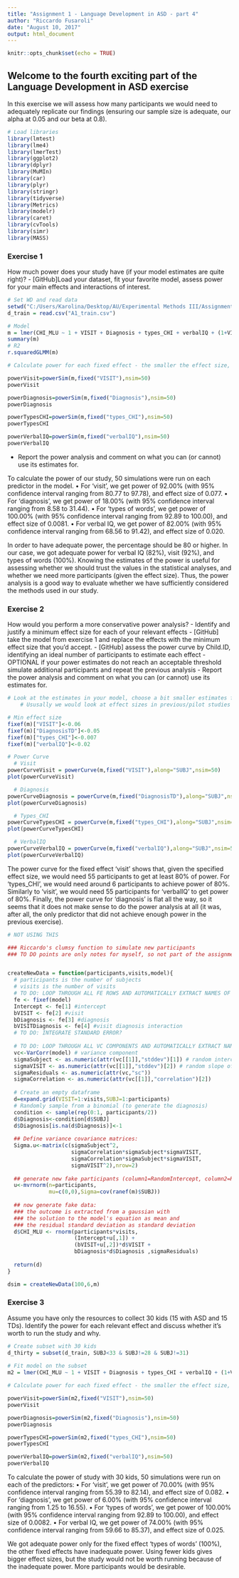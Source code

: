 ---
title: "Assignment 1 - Language Development in ASD - part 4"
author: "Riccardo Fusaroli"
date: "August 10, 2017"
output: html_document
---

```{r setup, include=FALSE}
knitr::opts_chunk$set(echo = TRUE)
```

## Welcome to the fourth exciting part of the Language Development in ASD exercise

In this exercise we will assess how many participants we would need to adequately replicate our findings (ensuring our sample size is adequate, our alpha at 0.05 and our beta at 0.8).

```{r}
# Load libraries
library(lmtest)
library(lme4)
library(lmerTest)
library(ggplot2)
library(dplyr)
library(MuMIn)
library(car)
library(plyr)
library(stringr)
library(tidyverse)
library(Metrics)
library(modelr)
library(caret)
library(cvTools)
library(simr)
library(MASS)
```

### Exercise 1

How much power does your study have (if your model estimates are quite right)?
- [GitHub]Load your dataset, fit your favorite model, assess power for your main effects and interactions of interest.
```{r}
# Set WD and read data
setwd("C:/Users/Karolina/Desktop/AU/Experimental Methods III/Assignments/ExpM3-A2")
d_train = read.csv("A1_train.csv")

# Model
m = lmer(CHI_MLU ~ 1 + VISIT + Diagnosis + types_CHI + verbalIQ + (1+VISIT|SUBJ), data=d_train)
summary(m)
# R2
r.squaredGLMM(m)
```

```{r}
# Calculate power for each fixed effect - the smaller the effect size, the more participants we need to get adequate power

powerVisit=powerSim(m,fixed("VISIT"),nsim=50)
powerVisit

powerDiagnosis=powerSim(m,fixed("Diagnosis"),nsim=50)
powerDiagnosis

powerTypesCHI=powerSim(m,fixed("types_CHI"),nsim=50)
powerTypesCHI

powerVerbalIQ=powerSim(m,fixed("verbalIQ"),nsim=50)
powerVerbalIQ
```

- Report the power analysis and comment on what you can (or cannot) use its estimates for.

To calculate the power of our study, 50 simulations were run on each predictor in the model. 
•	For ‘visit’, we get power of 92.00% (with 95% confidence interval ranging from 80.77 to 97.78), and effect size of 0.077.
•	For ‘diagnosis’, we get power of 18.00% (with 95% confidence interval ranging from 8.58 to 31.44).
•	For ‘types of words', we get power of 100.00% (with 95% confidence interval ranging from 92.89 to 100.00), and effect size of 0.0081.
•	For verbal IQ, we get power of 82.00% (with 95% confidence interval ranging from 68.56 to 91.42), and effect size of 0.020.

In order to have adequate power, the percentage should be 80 or higher. In our case, we got adequate power for verbal IQ (82%), visit (92%), and types of words (100%).
Knowing the estimates of the power is useful for assessing whether we should trust the values in the statistical analyses, and whether we need more participants (given the effect size). Thus, the power analysis is a good way to evaluate whether we have sufficiently considered the methods used in our study. 



### Exercise 2

How would you perform a more conservative power analysis?
- Identify and justify a minimum effect size for each of your relevant effects
- [GitHub] take the model from exercise 1 and replace the effects with the minimum effect size that you'd accept.
- [GitHub] assess the power curve by Child.ID, identifying an ideal number of participants to estimate each effect
- OPTIONAL if your power estimates do not reach an acceptable threshold simulate additional participants and repeat the previous analysis
- Report the power analysis and comment on what you can (or cannot) use its estimates for.


```{r}
# Look at the estimates in your model, choose a bit smaller estimates for the min effect size
    # Ususally we would look at effect sizes in previous/pilot studies

# Min effect size
fixef(m)["VISIT"]<-0.06
fixef(m)["DiagnosisTD"]<-0.05
fixef(m)["types_CHI"]<-0.007
fixef(m)["verbalIQ"]<-0.02
```

```{r}
# Power Curve
  # Visit
powerCurveVisit = powerCurve(m,fixed("VISIT"),along="SUBJ",nsim=50)
plot(powerCurveVisit)

  # Diagnosis
powerCurveDiagnosis = powerCurve(m,fixed("DiagnosisTD"),along="SUBJ",nsim=50)
plot(powerCurveDiagnosis)

  # Types_CHI
powerCurveTypesCHI = powerCurve(m,fixed("types_CHI"),along="SUBJ",nsim=50)
plot(powerCurveTypesCHI)

  # VerbalIQ
powerCurveVerbalIQ = powerCurve(m,fixed("verbalIQ"),along="SUBJ",nsim=50)
plot(powerCurveVerbalIQ)
```

The power curve for the fixed effect ‘visit’ shows that, given the specified effect size, we would need 55 participants to get at least 80% of power. For ‘types_CHI’, we would need around 6 participants to achieve power of 80%. Similarly to ‘visit’, we would need 55 participants for ‘verbalIQ’ to get power of 80%. Finally, the power curve for ‘diagnosis’ is flat all the way, so it seems that it does not make sense to do the power analysis at all (it was, after all, the only predictor that did not achieve enough power in the previous exercise).


```{r}
# NOT USING THIS

### Riccardo's clumsy function to simulate new participants
### TO DO points are only notes for myself, so not part of the assignment


createNewData = function(participants,visits,model){
  # participants is the number of subjects
  # visits is the number of visits
  # TO DO: LOOP THROUGH ALL FE ROWS AND AUTOMATICALLY EXTRACT NAMES OF FIXED EFFECTS AND ESTIMATES
  fe <- fixef(model)
  Intercept <- fe[1] #intercept
  bVISIT <- fe[2] #visit
  bDiagnosis <- fe[3] #diagnosis
  bVISITDiagnosis <- fe[4] #visit diagnosis interaction
  # TO DO: INTEGRATE STANDARD ERROR?
  
  # TO DO: LOOP THROUGH ALL VC COMPONENTS AND AUTOMATICALLY EXTRACT NAMES OF EFFECTS AND ESTIMATES
  vc<-VarCorr(model) # variance component
  sigmaSubject <- as.numeric(attr(vc[[1]],"stddev")[1]) # random intercept by subject
  sigmaVISIT <- as.numeric(attr(vc[[1]],"stddev")[2]) # random slope of visit over subject
  sigmaResiduals <- as.numeric(attr(vc,"sc"))
  sigmaCorrelation <- as.numeric(attr(vc[[1]],"correlation")[2])
  
  # Create an empty dataframe
  d=expand.grid(VISIT=1:visits,SUBJ=1:participants)
  # Randomly sample from a binomial (to generate the diagnosis)
  condition <- sample(rep(0:1, participants/2))
  d$Diagnosis<-condition[d$SUBJ]
  d$Diagnosis[is.na(d$Diagnosis)]<-1
  
  ## Define variance covariance matrices:
  Sigma.u<-matrix(c(sigmaSubject^2,
                    sigmaCorrelation*sigmaSubject*sigmaVISIT,
                    sigmaCorrelation*sigmaSubject*sigmaVISIT,
                    sigmaVISIT^2),nrow=2)
  
  ## generate new fake participants (column1=RandomIntercept, column2=RandomSlope)
  u<-mvrnorm(n=participants,
             mu=c(0,0),Sigma=cov(ranef(m)$SUBJ))
  
  ## now generate fake data:
  ### the outcome is extracted from a gaussian with
  ### the solution to the model's equation as mean and
  ### the residual standard deviation as standard deviation 
  d$CHI_MLU <- rnorm(participants*visits,
                     (Intercept+u[,1]) +
                     (bVISIT+u[,2])*d$VISIT + 
                     bDiagnosis*d$Diagnosis ,sigmaResiduals)  
  
  return(d)
}

dsim = createNewData(100,6,m)
```


### Exercise 3

Assume you have only the resources to collect 30 kids (15 with ASD and 15 TDs). Identify the power for each relevant effect and discuss whether it's worth to run the study and why.

```{r}
# Create subset with 30 kids 
d_thirty = subset(d_train, SUBJ<33 & SUBJ!=28 & SUBJ!=31)
       
# Fit model on the subset
m2 = lmer(CHI_MLU ~ 1 + VISIT + Diagnosis + types_CHI + verbalIQ + (1+VISIT|SUBJ), data=d_thirty)
```

```{r}
# Calculate power for each fixed effect - the smaller the effect size, the more participants we need to get adequate power

powerVisit=powerSim(m2,fixed("VISIT"),nsim=50)
powerVisit

powerDiagnosis=powerSim(m2,fixed("Diagnosis"),nsim=50)
powerDiagnosis

powerTypesCHI=powerSim(m2,fixed("types_CHI"),nsim=50)
powerTypesCHI

powerVerbalIQ=powerSim(m2,fixed("verbalIQ"),nsim=50)
powerVerbalIQ
```
To calculate the power of study with 30 kids, 50 simulations were run on each of the predictors:
•	For ‘visit’, we get power of 70.00% (with 95% confidence interval ranging from 55.39 to 82.14), and effect size of 0.082.
•	For ‘diagnosis’, we get power of 6.00% (with 95% confidence interval ranging from 1.25 to 16.55).
•	For ‘types of words’, we get power of 100.00% (with 95% confidence interval ranging from 92.89 to 100.00), and effect size of 0.0082.
•	For verbal IQ, we get power of 74.00% (with 95% confidence interval ranging from 59.66 to 85.37), and effect size of 0.025.

We got adequate power only for the fixed effect ‘types of words' (100%), the other fixed effects have inadequate power. Using fewer kids gives bigger effect sizes, but the study would not be worth running because of the inadequate power. More participants would be desirable. 







